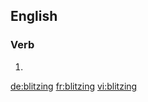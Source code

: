 ==English==

===Verb===
{{head|en}}

# {{present participle of|blitz|lang=en}}

[[de:blitzing]]
[[fr:blitzing]]
[[vi:blitzing]]